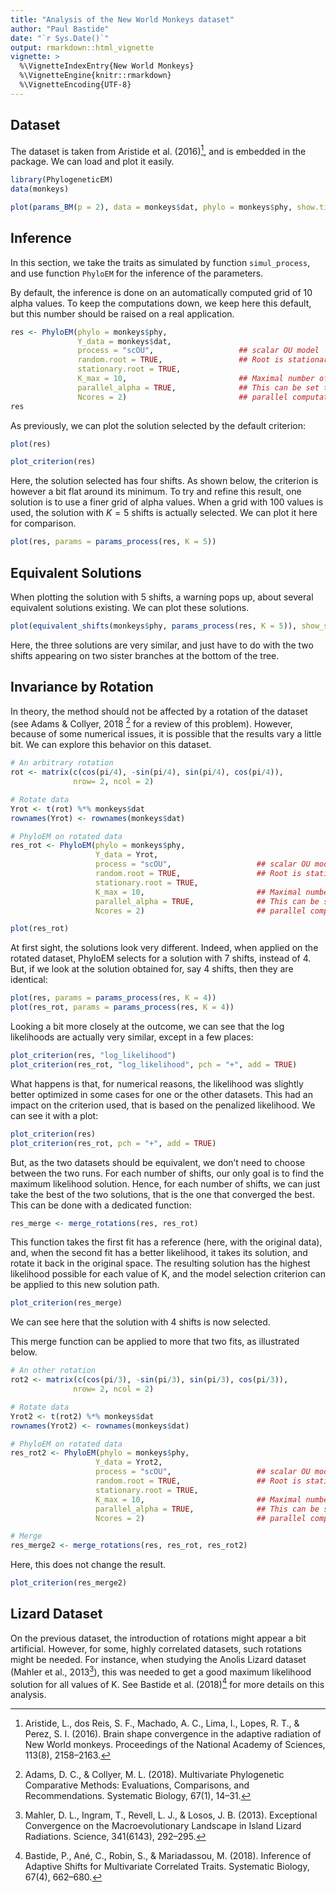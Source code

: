 ```yaml
---
title: "Analysis of the New World Monkeys dataset"
author: "Paul Bastide"
date: "`r Sys.Date()`"
output: rmarkdown::html_vignette
vignette: >
  %\VignetteIndexEntry{New World Monkeys}
  %\VignetteEngine{knitr::rmarkdown}
  %\VignetteEncoding{UTF-8}
---
```


## Dataset

The dataset is taken from Aristide et al. (2016)[^1], and is embedded in the package. We can load and plot it easily.

```r
library(PhylogeneticEM)
data(monkeys)

plot(params_BM(p = 2), data = monkeys$dat, phylo = monkeys$phy, show.tip.label = TRUE, cex = 0.5, no.margin = TRUE)
```


## Inference

In this section, we take the traits as simulated by function `simul_process`, and use function `PhyloEM` for the inference of the parameters.

By default, the inference is done on an automatically computed grid of $10$ alpha values. To keep the computations down, we keep here this default, but this number should be raised on a real application.

```r
res <- PhyloEM(phylo = monkeys$phy,
               Y_data = monkeys$dat,
               process = "scOU",                   ## scalar OU model
               random.root = TRUE,                 ## Root is stationary (true model)
               stationary.root = TRUE,
               K_max = 10,                         ## Maximal number of shifts
               parallel_alpha = TRUE,              ## This can be set to TRUE for
               Ncores = 2)                         ## parallel computations
res
```

As previously, we can plot the solution selected by the default criterion:
```r
plot(res)
```

```r
plot_criterion(res)
```

Here, the solution selected has four shifts. As shown below, the criterion is however a bit flat around its minimum. To try and refine this result, one solution is to use a finer grid of alpha values. When a grid with $100$ values is used, the solution with $K=5$ shifts is actually selected. We can plot it here for comparison.

```r
plot(res, params = params_process(res, K = 5))
```

## Equivalent Solutions

When plotting the solution with $5$ shifts, a warning pops up, about several equivalent solutions existing. We can plot these solutions.

```r
plot(equivalent_shifts(monkeys$phy, params_process(res, K = 5)), show_shifts_values = FALSE)
```

Here, the three solutions are very similar, and just have to do with the two shifts appearing on two sister branches at the bottom of the tree.

## Invariance by Rotation

In theory, the method should not be affected by a rotation of the dataset (see Adams & Collyer, 2018 [^2] for a review of this problem). However, because of some numerical issues, it is possible that the results vary a little bit. We can explore this behavior on this dataset.

```r
# An arbitrary rotation
rot <- matrix(c(cos(pi/4), -sin(pi/4), sin(pi/4), cos(pi/4)),
              nrow= 2, ncol = 2)

# Rotate data
Yrot <- t(rot) %*% monkeys$dat
rownames(Yrot) <- rownames(monkeys$dat)

# PhyloEM on rotated data
res_rot <- PhyloEM(phylo = monkeys$phy,
                   Y_data = Yrot,
                   process = "scOU",                   ## scalar OU model
                   random.root = TRUE,                 ## Root is stationary (true model)
                   stationary.root = TRUE,
                   K_max = 10,                         ## Maximal number of shifts
                   parallel_alpha = TRUE,              ## This can be set to TRUE for
                   Ncores = 2)                         ## parallel computations
```

```r
plot(res_rot)
```

At first sight, the solutions look very different. Indeed, when applied on the rotated dataset, PhyloEM selects for a solution with $7$ shifts, instead of $4$.
But, if we look at the solution obtained for, say $4$ shifts, then they are identical:
```r
plot(res, params = params_process(res, K = 4))
plot(res_rot, params = params_process(res, K = 4))
```

Looking a bit more closely at the outcome, we can see that the log likelihoods are actually very similar, except in a few places:
```r
plot_criterion(res, "log_likelihood")
plot_criterion(res_rot, "log_likelihood", pch = "+", add = TRUE)
```

What happens is that, for numerical reasons, the likelihood was slightly better optimized in some cases for one or the other datasets. This had an impact on the criterion used, that is based on the penalized likelihood. We can see it with a plot:
```r
plot_criterion(res)
plot_criterion(res_rot, pch = "+", add = TRUE)
```

But, as the two datasets should be equivalent, we don't need to choose between the two runs. For each number of shifts, our only goal is to find the maximum likelihood solution. Hence, for each number of shifts, we can just take the best of the two solutions, that is the one that converged the best. This can be done with a dedicated function:
```r
res_merge <- merge_rotations(res, res_rot)
```

This function takes the first fit has a reference (here, with the original data), and, when the second fit has a better likelihood, it takes its solution, and rotate it back in the original space. The resulting solution has the highest likelihood possible for each value of K, and the model selection criterion can be applied to this new solution path.
```r
plot_criterion(res_merge)
```

We can see here that the solution with $4$ shifts is now selected.

This merge function can be applied to more that two fits, as illustrated below.
```r
# An other rotation
rot2 <- matrix(c(cos(pi/3), -sin(pi/3), sin(pi/3), cos(pi/3)),
              nrow= 2, ncol = 2)

# Rotate data
Yrot2 <- t(rot2) %*% monkeys$dat
rownames(Yrot2) <- rownames(monkeys$dat)

# PhyloEM on rotated data
res_rot2 <- PhyloEM(phylo = monkeys$phy,
                   Y_data = Yrot2,
                   process = "scOU",                   ## scalar OU model
                   random.root = TRUE,                 ## Root is stationary (true model)
                   stationary.root = TRUE,
                   K_max = 10,                         ## Maximal number of shifts
                   parallel_alpha = TRUE,              ## This can be set to TRUE for
                   Ncores = 2)                         ## parallel computations

# Merge
res_merge2 <- merge_rotations(res, res_rot, res_rot2)
```

Here, this does not change the result.

```r
plot_criterion(res_merge2)
```

## Lizard Dataset

On the previous dataset, the introduction of rotations might appear a bit artificial. However, for some, highly correlated datasets, such rotations might be needed. For instance, when studying the Anolis Lizard dataset (Mahler et al., 2013[^3]), this was needed to get a good maximum likelihood solution for all values of K. See Bastide et al. (2018)[^4] for more details on this analysis.

<!-- ## EB model -->

<!-- It can be shown that an Early Burst model (EB) is formally equivalent on an ultrametric tree to an scOU with a negative alpha value. -->

<!-- ```{r, label="Fit_EM_negative", warning=FALSE} -->
<!-- res_neg <- PhyloEM(phylo = monkeys$phy, -->
<!--                    Y_data = monkeys$dat, -->
<!--                    process = "scOU",                   -->
<!--                    random.root = FALSE,      ## root needs to be fixed       -->
<!--                    K_max = 10,                         -->
<!--                    parallel_alpha = TRUE,               -->
<!--                    Ncores = 2,     -->
<!--                    nbr_alpha = 20,           ## 10 negative, 10 positive -->
<!--                    allow_negative = TRUE)    ## allow negative alpha in the grid          -->
<!-- ``` -->

[^1]: Aristide, L., dos Reis, S. F., Machado, A. C., Lima, I., Lopes, R. T., & Perez, S. I. (2016). Brain shape convergence in the adaptive radiation of New World monkeys. Proceedings of the National Academy of Sciences, 113(8), 2158–2163.
[^2]: Adams, D. C., & Collyer, M. L. (2018). Multivariate Phylogenetic Comparative Methods: Evaluations, Comparisons, and Recommendations. Systematic Biology, 67(1), 14–31.
[^3]: Mahler, D. L., Ingram, T., Revell, L. J., & Losos, J. B. (2013). Exceptional Convergence on the Macroevolutionary Landscape in Island Lizard Radiations. Science, 341(6143), 292–295.
[^4]: Bastide, P., Ané, C., Robin, S., & Mariadassou, M. (2018). Inference of Adaptive Shifts for Multivariate Correlated Traits. Systematic Biology, 67(4), 662–680.